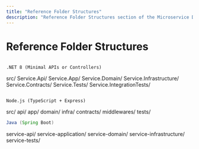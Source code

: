 ---
title: "Reference Folder Structures"
description: "Reference Folder Structures section of the Microservice Development Guide."
---

# Reference Folder Structures

```

.NET 8 (Minimal APIs or Controllers)

```

src/
  Service.Api/
  Service.App/
  Service.Domain/
  Service.Infrastructure/
  Service.Contracts/
  Service.Tests/
  Service.IntegrationTests/

```

Node.js (TypeScript + Express)

```

src/
  api/
  app/
  domain/
  infra/
  contracts/
  middlewares/
  tests/

```java
Java (Spring Boot)

```

service-api/
service-application/
service-domain/
service-infrastructure/
service-tests/
